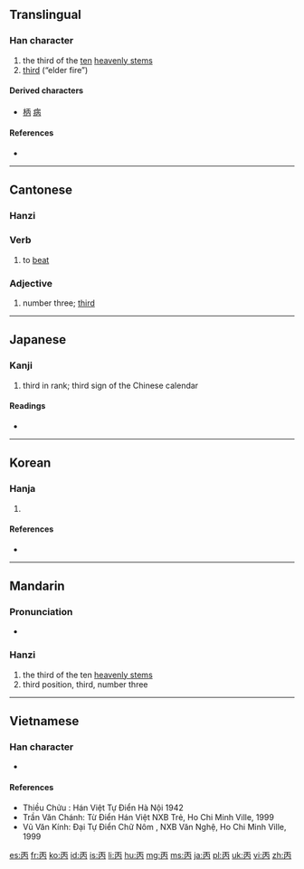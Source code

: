 ==Translingual==

===Han character===
{{Han char|rn=1|rad=一|as=04|sn=5|four=1022<sub>7</sub>|canj=一人月 (MOB)|ids=⿱[[一]][[内]]}}

# the third of the [[ten]] [[heavenly stem]]s
# [[third]] (“elder fire”)

====Derived characters====
* [[柄]] [[病]]

====References====
* {{Han ref|kx=0078.020|dkj=00035|dj=0156.040|hdz=10016.030|uh=4E19|ud=19993|bh=A4FE|bd=42238}}

----

==Cantonese==

===Hanzi===
{{yue-hanzi|jyut=[[bing2]]|y=bing2|sort=一04}}

=== Verb ===
{{head|yue|verb}}
# {{context|slang|lang=yue}} to [[beat]]

=== Adjective ===
{{head|yue|adjective}}
# number three; [[third]]

----

==Japanese==

===Kanji===
{{ja-kanji|grade=c|rs=一04}}

# third in rank; third sign of the Chinese calendar

====Readings====
* {{ja-readings|on=[[へい]] (hei), [[ひょう]] (hyō)|kun=[[ひのえ]] (hinoe)}}

----

==Korean==

===Hanja===
{{ko-hanja|hangeul=병|rv=byeong|mr=pyŏng|eumhun=남녘|ehrv=namnyeok|ehmr=namnǒk'|ehy=}}

# {{defn|lang=ko|sort=一04}}

====References====
* {{Hanja ref|nav=9538}}

----

==Mandarin==

===Pronunciation===
* {{audio|Zh-bing.ogg|Audio}}

===Hanzi===
{{cmn-hanzi|pin=[[bǐng]] ([[bing3]])|wg=ping<sup>3</sup>}}

# the third of the ten [[w:Heavenly Stems|heavenly stems]]
# third position, third, number three

----

==Vietnamese==

===Han character===
{{vi-hantu|[[bính]], [[biếng]]|rs=一04}}
* {{defn|lang=vi|sort=一04}}

====References====
* Thiều Chửu : Hán Việt Tự Điển  Hà Nội 1942
* Trần Văn Chánh: Từ Điển Hán Việt NXB Trẻ, Ho Chi Minh Ville, 1999
* Vũ Văn Kính: Đại Tự Điển Chữ Nôm , NXB Văn Nghệ, Ho Chi Minh Ville, 1999

[[es:丙]]
[[fr:丙]]
[[ko:丙]]
[[id:丙]]
[[is:丙]]
[[li:丙]]
[[hu:丙]]
[[mg:丙]]
[[ms:丙]]
[[ja:丙]]
[[pl:丙]]
[[uk:丙]]
[[vi:丙]]
[[zh:丙]]